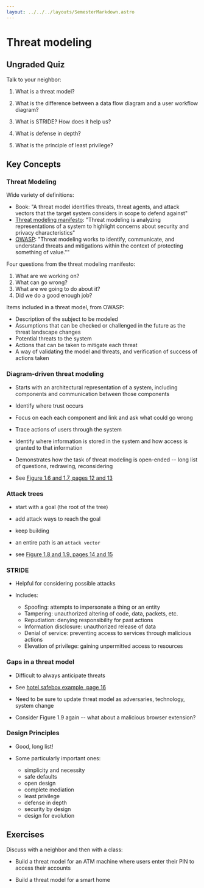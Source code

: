 ```yaml
---
layout: ../../../layouts/SemesterMarkdown.astro
---
```


# Threat modeling

## Ungraded Quiz

Talk to your neighbor:

1. What is a threat model?

1. What is the difference between a data flow diagram and a user workflow diagram?

1. What is STRIDE? How does it help us?

1. What is defense in depth?

1. What is the principle of least privilege?

## Key Concepts

### Threat Modeling

Wide variety of definitions:

- Book: "A threat model identifies threats, threat agents, and attack vectors that the target system considers in scope to defend against"
- [Threat modeling manifesto](https://www.threatmodelingmanifesto.org): "Threat modeling is analyzing representations of a system to highlight concerns about security and privacy characteristics"
- [OWASP](https://owasp.org/www-community/Threat_Modeling): "Threat modeling works to identify, communicate, and understand threats and mitigations within the context of protecting something of value.""

Four questions from the threat modeling manifesto:

1. What are we working on?
1. What can go wrong?
1. What are we going to do about it?
1. Did we do a good enough job?

Items included in a threat model, from OWASP:

- Description of the subject to be modeled
- Assumptions that can be checked or challenged in the future as the threat landscape changes
- Potential threats to the system
- Actions that can be taken to mitigate each threat
- A way of validating the model and threats, and verification of success of actions taken

### Diagram-driven threat modeling

- Starts with an architectural representation of a system, including components and communication between those components

- Identify where trust occurs

- Focus on each each component and link and ask what could go wrong

- Trace actions of users through the system

- Identify where information is stored in the system and how access is granted to that information

- Demonstrates how the task of threat modeling is open-ended -- long list of questions, redrawing, reconsidering

- See [Figure 1.6 and 1.7, pages 12 and 13](https://people.scs.carleton.ca/~paulv/toolsjewels/TJrev1/ch1-rev1.pdf)

### Attack trees

- start with a goal (the root of the tree)

- add attack ways to reach the goal

- keep building

- an entire path is an `attack vector`

- see [Figure 1.8 and 1.9, pages 14 and 15](https://people.scs.carleton.ca/~paulv/toolsjewels/TJrev1/ch1-rev1.pdf)

### STRIDE

- Helpful for considering possible attacks

- Includes:

  - Spoofing: attempts to impersonate a thing or an entity
  - Tampering: unauthorized altering of code, data, packets, etc.
  - Repudiation: denying responsibility for past actions
  - Information disclosure: unauthorized release of data
  - Denial of service: preventing access to services through malicious actions
  - Elevation of privilege: gaining unpermitted access to resources

### Gaps in a threat model

- Difficult to always anticipate threats

- See [hotel safebox example, page 16](https://people.scs.carleton.ca/~paulv/toolsjewels/TJrev1/ch1-rev1.pdf)

- Need to be sure to update threat model as adversaries, technology, system change

- Consider Figure 1.9 again -- what about a malicious browser extension?

### Design Principles

- Good, long list!

- Some particularly important ones:

  - simplicity and necessity
  - safe defaults
  - open design
  - complete mediation
  - least privilege
  - defense in depth
  - security by design
  - design for evolution

## Exercises

Discuss with a neighbor and then with a class:

- Build a threat model for an ATM machine where users enter their PIN to access their accounts

- Build a threat model for a smart home
